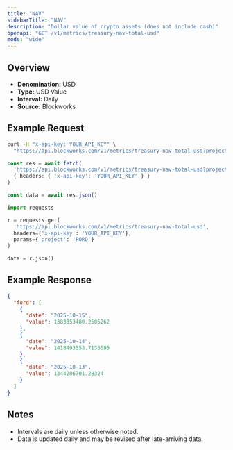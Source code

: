 ```yaml
---
title: "NAV"
sidebarTitle: "NAV"
description: "Dollar value of crypto assets (does not include cash)"
openapi: "GET /v1/metrics/treasury-nav-total-usd"
mode: "wide"
---
```


## Overview

- **Denomination:** USD
- **Type:** USD Value
- **Interval:** Daily
- **Source:** Blockworks

## Example Request

<CodeGroup>

```bash cURL
curl -H "x-api-key: YOUR_API_KEY" \
  "https://api.blockworks.com/v1/metrics/treasury-nav-total-usd?project=FORD"
```

```typescript TypeScript
const res = await fetch(
  'https://api.blockworks.com/v1/metrics/treasury-nav-total-usd?project=FORD',
  { headers: { 'x-api-key': 'YOUR_API_KEY' } }
)

const data = await res.json()
```

```python Python
import requests

r = requests.get(
  'https://api.blockworks.com/v1/metrics/treasury-nav-total-usd',
  headers={'x-api-key': 'YOUR_API_KEY'},
  params={'project': 'FORD'}
)

data = r.json()
```

</CodeGroup>

## Example Response

```json
{
  "ford": [
    {
      "date": "2025-10-15",
      "value": 1383353480.2505262
    },
    {
      "date": "2025-10-14",
      "value": 1418493553.7136695
    },
    {
      "date": "2025-10-13",
      "value": 1344206701.28324
    }
  ]
}
```

## Notes
- Intervals are daily unless otherwise noted.
- Data is updated daily and may be revised after late-arriving data.